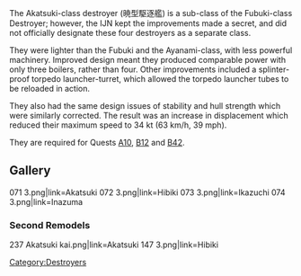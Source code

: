 The Akatsuki-class destroyer (暁型駆逐艦) is a sub-class of the Fubuki-class Destroyer; however, the IJN kept the improvements made a secret, and did not officially designate these four destroyers as a separate class.

They were lighter than the Fubuki and the Ayanami-class, with less powerful machinery. Improved design meant they produced comparable power with only three boilers, rather than four. Other improvements included a splinter-proof torpedo launcher-turret, which allowed the torpedo launcher tubes to be reloaded in action.

They also had the same design issues of stability and hull strength which were similarly corrected. The result was an increase in displacement which reduced their maximum speed to 34 kt (63 km/h, 39 mph).

They are required for Quests [[Quests#A10|A10]], [[Quests#B12|B12]] and [[Quests#B42|B42]].

==Gallery==
<gallery>
071 3.png|link=Akatsuki
072 3.png|link=Hibiki
073 3.png|link=Ikazuchi
074 3.png|link=Inazuma
</gallery>

===Second Remodels===
<gallery>
237 Akatsuki kai.png|link=Akatsuki
147 3.png|link=Hibiki
</gallery>

[[Category:Destroyers]]